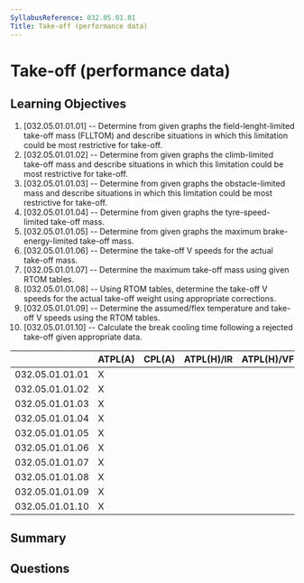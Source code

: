 ```yaml
---
SyllabusReference: 032.05.01.01
Title: Take-off (performance data)
---
```


# Take-off (performance data)

## Learning Objectives

1. [032.05.01.01.01] -- Determine from given graphs the field-lenght-limited
   take-off mass (FLLTOM) and describe situations in which this limitation could
   be most restrictive for take-off.
2. [032.05.01.01.02] -- Determine from given graphs the climb-limited take-off
   mass and describe situations in which this limitation could be most
   restrictive for take-off.
3. [032.05.01.01.03] -- Determine from given graphs the obstacle-limited mass
   and describe situations in which this limitation could be most restrictive
   for take-off.
4. [032.05.01.01.04] -- Determine from given graphs the tyre-speed-limited
   take-off mass.
5. [032.05.01.01.05] -- Determine from given graphs the maximum
   brake-energy-limited take-off mass.
6. [032.05.01.01.06] -- Determine the take-off V speeds for the actual take-off
   mass.
7. [032.05.01.01.07] -- Determine the maximum take-off mass using given RTOM
   tables.
8. [032.05.01.01.08] -- Using RTOM tables, determine the take-off V speeds for
   the actual take-off weight using appropriate corrections.
9. [032.05.01.01.09] -- Determine the assumed/flex temperature and take-off V
   speeds using the RTOM tables.
10. [032.05.01.01.10] -- Calculate the break cooling time following a rejected
    take-off given appropriate data.

|                 | ATPL(A) | CPL(A) | ATPL(H)/IR | ATPL(H)/VFR | CPL(H) | IR  | CBIR(A) |
| --------------- | ------- | ------ | ---------- | ----------- | ------ | --- | ------- |
| 032.05.01.01.01 | X       |        |            |             |        |     |         |
| 032.05.01.01.02 | X       |        |            |             |        |     |         |
| 032.05.01.01.03 | X       |        |            |             |        |     |         |
| 032.05.01.01.04 | X       |        |            |             |        |     |         |
| 032.05.01.01.05 | X       |        |            |             |        |     |         |
| 032.05.01.01.06 | X       |        |            |             |        |     |         |
| 032.05.01.01.07 | X       |        |            |             |        |     |         |
| 032.05.01.01.08 | X       |        |            |             |        |     |         |
| 032.05.01.01.09 | X       |        |            |             |        |     |         |
| 032.05.01.01.10 | X       |        |            |             |        |     |         |

## Summary

## Questions
